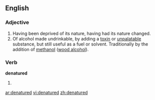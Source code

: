 ==English==

===Adjective===
{{en-adj|-}}

#Having been deprived of its nature, having had its nature changed.
#Of alcohol made undrinkable, by adding a [[toxin]] or [[unpalatable]] substance, but still useful as a fuel or solvent.  Traditionally by the addition of [[methanol]] ([[wood alcohol]]).
{{wikipedia|denatured alcohol}}

===Verb===
'''denatured'''

#{{past of|[[denature]]}}

[[ar:denatured]]
[[vi:denatured]]
[[zh:denatured]]